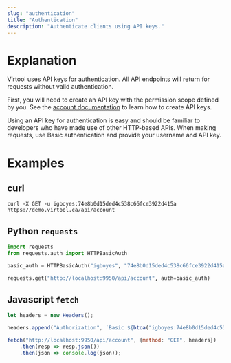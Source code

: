 ```yaml
---
slug: "authentication"
title: "Authentication"
description: "Authenticate clients using API keys."
---
```


# Explanation

Virtool uses API keys for authentication. All API endpoints will return <Status code={401} /> for requests without valid authentication.

First, you will need to create an API key with the permission scope defined by you. See the [account documentation](/account#api_key) to learn how to create API keys.

Using an API key for authentication is easy and should be familiar to developers who have made use of other HTTP-based APIs. When making requests, use Basic authentication and provide your username and API key.

# Examples

## curl

```shell
curl -X GET -u igboyes:74e8b0d15ded4c538c66fce3922d415a https://demo.virtool.ca/api/account
```

## Python `requests`

```python
import requests
from requests.auth import HTTPBasicAuth

basic_auth = HTTPBasicAuth("igboyes", "74e8b0d15ded4c538c66fce3922d415a")

requests.get("http://localhost:9950/api/account", auth=basic_auth)
```

## Javascript `fetch`

```javascript
let headers = new Headers();

headers.append("Authorization", `Basic ${btoa("igboyes:74e8b0d15ded4c538c66fce3922d415a"}`);

fetch("http://localhost:9950/api/account", {method: "GET", headers})
    .then(resp => resp.json())
    .then(json => console.log(json));
```
